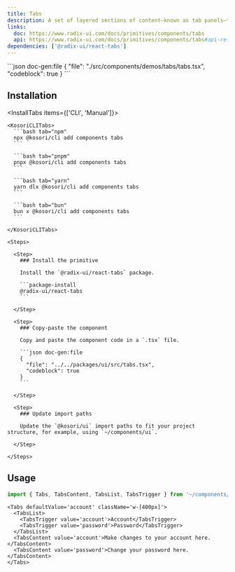 ```yaml
---
title: Tabs
description: A set of layered sections of content—known as tab panels—that are displayed one at a time.
links:
  doc: https://www.radix-ui.com/docs/primitives/components/tabs
  api: https://www.radix-ui.com/docs/primitives/components/tabs#api-reference
dependencies: ['@radix-ui/react-tabs']
---
```


<ComponentPreview name='tabs'>
```json doc-gen:file
{
  "file": "./src/components/demos/tabs/tabs.tsx",
  "codeblock": true
}
```
</ComponentPreview>

## Installation

<InstallTabs items={['CLI', 'Manual']}>

  <Tab value='CLI'>
  
    <KosoriCLITabs>
      ```bash tab="npm"
      npx @kosori/cli add components tabs
      ```

      ```bash tab="pnpm"
      pnpx @kosori/cli add components tabs
      ```

      ```bash tab="yarn"
      yarn dlx @kosori/cli add components tabs
      ```

      ```bash tab="bun"
      bun x @kosori/cli add components tabs
      ```

    </KosoriCLITabs>

  </Tab>

  <Tab value='Manual'>

    <Steps>

      <Step>
        ### Install the primitive

        Install the `@radix-ui/react-tabs` package.

        ```package-install
        @radix-ui/react-tabs
        ```

      </Step>

      <Step>
        ### Copy-paste the component

        Copy and paste the component code in a `.tsx` file.

        ```json doc-gen:file
        {
          "file": "../../packages/ui/src/tabs.tsx",
          "codeblock": true
        }
        ```

      </Step>

      <Step>
        ### Update import paths

        Update the `@kosori/ui` import paths to fit your project structure, for example, using `~/components/ui`.

      </Step>

    </Steps>

  </Tab>

</InstallTabs>

## Usage

```ts
import { Tabs, TabsContent, TabsList, TabsTrigger } from '~/components/ui/tabs';
```

```tsx
<Tabs defaultValue='account' className='w-[400px]'>
  <TabsList>
    <TabsTrigger value='account'>Account</TabsTrigger>
    <TabsTrigger value='password'>Password</TabsTrigger>
  </TabsList>
  <TabsContent value='account'>Make changes to your account here.</TabsContent>
  <TabsContent value='password'>Change your password here.</TabsContent>
</Tabs>
```

